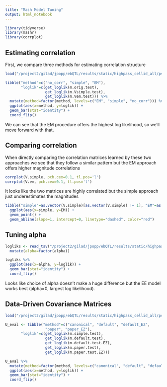 ```yaml
---
title: "Mash Model Tuning"
output: html_notebook
---
```


```r
library(tidyverse)
library(mashr)
library(corrplot)
```


## Estimating correlation
First, we compare three methods for estimating correlation structure
```r
load("/project2/gilad/jpopp/ebQTL/results/static/highpass_cellid_all/pseudobulk-scran/basic/mashr_corr_eval.RData")
```

```r
tibble("method"=c("no_corr", "simple", "EM"),
       "loglik"=c(get_loglik(m.orig.test),
                  get_loglik(m.Vsimple.test),
                  get_loglik(m.Vem.test))) %>%
  mutate(method=factor(method, levels=c("EM", "simple", "no_corr"))) %>%
  ggplot(aes(x=method, y=loglik)) +
  geom_bar(stat="identity") +
  coord_flip()
```
We can see that the EM procedure offers the highest log likelihood, so we'll move forward with that. 

## Comparing correlation 
When directly comparing the correlation matrices learned by these two approaches we see that they 
follow a similar pattern but the EM approach offers higher magnitude correlations
```r
corrplot(V.simple, pch.cex=0.1, tl.pos='l')
corrplot(V.em, pch.cex=0.1, tl.pos='l')
```

It looks like the two matrices are highly correlated but the simple approach just underestimates the magnitudes
```r
tibble("simple"=as.vector(V.simple)[as.vector(V.simple) != 1], "EM"=as.vector(V.em)[as.vector(V.simple) != 1]) %>%
  ggplot(aes(x=simple, y=EM)) +
  geom_point() +
  geom_abline(slope=1, intercept=0, linetype="dashed", color="red")
```

## Tuning alpha
```r
logliks <- read_tsv("/project2/gilad/jpopp/ebQTL/results/static/highpass_cellid_all/pseudobulk-scran/basic/mashr_alpha_eval.tsv") %>%
  mutate(alpha=factor(alpha))
```

```r
logliks %>%
  ggplot(aes(x=alpha, y=loglik)) +
  geom_bar(stat="identity") +
  coord_flip()
```
Looks like choice of alpha doesn't make a huge difference but the EE model works best (alpha=0, largest log likelihood).

## Data-Driven Covariance Matrices
```r
load("/project2/gilad/jpopp/ebQTL/results/static/highpass_cellid_all/pseudobulk-scran/basic/mashr_U_eval.RData")
```

```r
U_eval <- tibble("method"=c("canonical", "default", "default_EZ",
                  "paper", "paper_EZ"),
       "loglik"=c(get_loglik(m.simple.test),
                  get_loglik(m.default.test),
                  get_loglik(m.default.test.EZ),
                  get_loglik(m.paper.test),
                  get_loglik(m.paper.test.EZ))) 

U_eval %>%
  mutate(method=factor(method, levels=c("canonical", "default", "default_EZ", "paper", "paper_EZ"))) %>%
  ggplot(aes(x=method, y=loglik)) +
  geom_bar(stat="identity") +
  coord_flip()
```


